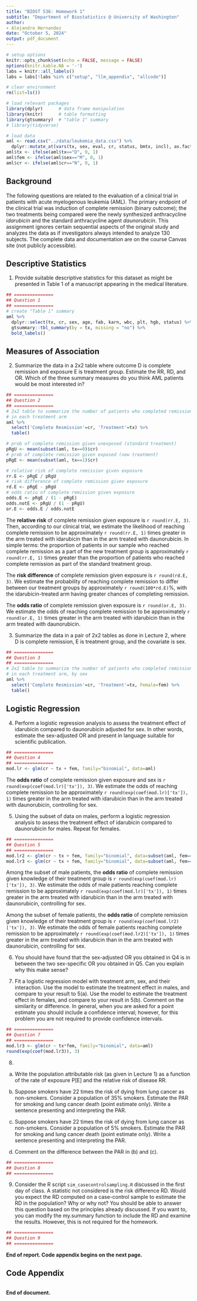 ```yaml
---
title: "BIOST 536: Homework 1"
subtitle: "Department of Biostatistics @ University of Washington"
author: 
- Alejandro Hernandez
date: "October 5, 2024"
output: pdf_document
---
```


```r
# setup options
knitr::opts_chunk$set(echo = FALSE, message = FALSE)
options(knitr.kable.NA = '-')
labs = knitr::all_labels()
labs = labs[!labs %in% c("setup", "llm_appendix", "allcode")]
```

```r
# clear environment
rm(list=ls())

# load relevant packages
library(dplyr)      # data frame manipulation
library(knitr)      # table formatting
library(gtsummary)  # "table 1" summary
# library(tidyverse)

# load data
aml <- read.csv("../data/leukemia_data.csv") %>% 
  dplyr::mutate_at(vars(tx, sex, eval, cr, status, bmtx, incl), as.factor)
aml$tx <- ifelse(aml$tx=="D", 0, 1)
aml$fem <- ifelse(aml$sex=="M", 0, 1)
aml$cr <- ifelse(aml$cr=="N", 0, 1)
```

## Background

The following questions are related to the evaluation of a clinical trial in patients with acute myelogenous leukemia (AML). The primary endpoint of the clinical trial was induction of complete remission (binary outcome); the two treatments being compared were the newly synthesized anthracycline *idarubicin* and the standard anthracycline agent *daunorubicin*. This assignment ignores certain sequential aspects of the original study and analyzes the data as if investigators always intended to analyze 130 subjects. The complete data and documentation are on the course Canvas site (not publicly accessible).

## Descriptive Statistics

1. Provide suitable descriptive statistics for this dataset as might be presented in Table 1 of a manuscript appearing in the medical literature.

```r

## ===============
## Question 1
## ===============
# create "Table 1" summary
aml %>%
  dplyr::select(tx, cr, sex, age, fab, karn, wbc, plt, hgb, status) %>%
  gtsummary::tbl_summary(by = tx, missing = "no") %>%
  bold_labels()
```

## Measures of Association

2. Summarize the data in a 2x2 table where outcome D is complete remission and exposure E is treatment group.  Estimate the RR, RD, and OR. Which of the three summary measures do you think AML patients would be most interested in?

```r

## ===============
## Question 2
## ===============
# 2x2 table to summarize the number of patients who completed remission 
# in each treatment arm
aml %>%
  select('Complete Resmission'=cr, 'Treatment'=tx) %>%
  table()

# prob of complete remission given unexposed (standard treatment)
pRgU <- mean(subset(aml, tx==0)$cr)
# prob of complete remission given exposed (new treatment)
pRgE <- mean(subset(aml, tx==1)$cr)

# relative risk of complete remission given exposure
rr.E <- pRgE / pRgU
# risk difference of complete remission given exposure
rd.E <- pRgE - pRgU
# odds ratio of complete remission given exposure
odds.E <- pRgE / (1 - pRgE)
odds.notE <- pRgU / (1 - pRgU)
or.E <- odds.E / odds.notE
```

The **relative risk** of complete remission given exposure is `r round(rr.E, 3)`. Then, according to our clinical trial, we estimate the likelihood of reaching complete remission to be approximately `r round(rr.E, 1)` times greater in the arm treated with idarubicin than in the arm treated with daunorubicin.
In simple terms: the proportion of patients in our sample who reached complete remission as a part of the new treatment group is approximately `r round(rr.E, 1)` times greater than the proportion of patients who reached complete remission as part of the standard treatment group.

The **risk difference** of complete remission given exposure is `r round(rd.E, 3)`. We estimate the probability of reaching complete remission to differ between our treatment groups by approximately `r round(100*rd.E)`%, with the idarubicin-treated arm having greater chances of completing remission. 

The **odds ratio** of complete remission given exposure is `r round(or.E, 3)`. We estimate the odds of reaching complete remission to be approximately `r round(or.E, 1)` times greater in the arm treated with idarubicin than in the arm treated with daunorubicin.

3. Summarize the data in a pair of 2x2 tables as done in Lecture 2, where D is complete remission, E is treatment group, and the covariate is sex.

```r

## ===============
## Question 3
## ===============
# 2x2 table to summarize the number of patients who completed remission 
# in each treatment arm, by sex
aml %>%
  select('Complete Resmission'=cr, 'Treatment'=tx, Female=fem) %>%
  table()
```

## Logistic Regression

4. Perform a logistic regression analysis to assess the treatment effect of idarubicin compared to daunorubicin adjusted for sex.  In other words, estimate the sex-adjusted OR and present in language suitable for scientific publication.

```r

## ===============
## Question 4
## ===============
mod.lr <- glm(cr ~ tx + fem, family="binomial", data=aml)
```

The **odds ratio** of complete remission given exposure and sex is `r round(exp(coef(mod.lr)['tx']), 3)`. We estimate the odds of reaching complete remission to be approximately `r round(exp(coef(mod.lr)['tx']), 1)` times greater in the arm treated with idarubicin than in the arm treated with daunorubicin, controlling for sex.

5. Using the subset of data on males, perform a logistic regression analysis to assess the treatment effect of idarubicin compared to daunorubicin for males. Repeat for females.

```r

## ===============
## Question 5
## ===============
mod.lr2 <- glm(cr ~ tx + fem, family="binomial", data=subset(aml, fem==0))
mod.lr3 <- glm(cr ~ tx + fem, family="binomial", data=subset(aml, fem==1))
```

Among the subset of male patients, the **odds ratio** of complete remission given knowledge of their treatment group is `r round(exp(coef(mod.lr)['tx']), 3)`. We estimate the odds of male patients reaching complete remission to be approximately `r round(exp(coef(mod.lr)['tx']), 1)` times greater in the arm treated with idarubicin than in the arm treated with daunorubicin, controlling for sex.

Among the subset of female patients, the **odds ratio** of complete remission given knowledge of their treatment group is `r round(exp(coef(mod.lr2)['tx']), 3)`. We estimate the odds of female patients reaching complete remission to be approximately `r round(exp(coef(mod.lr2)['tx']), 1)` times greater in the arm treated with idarubicin than in the arm treated with daunorubicin, controlling for sex.

6. You should have found that the sex-adjusted OR you obtained in Q4 is in between the two sex-specific OR you obtained in Q5.  Can you explain why this make sense?  

7.	Fit a logistic regression model with treatment arm, sex, and their interaction. Use the model to estimate the treatment effect in males, and compare to your result to 5(a). Use the model to estimate the treatment effect in females, and compare to your result in 5(b). Comment on the similarity or difference.  In general, when you are asked for a point estimate you should include a confidence interval; however, for this problem you are not required to provide confidence intervals.

```r

## ===============
## Question 7
## ===============
mod.lr3 <- glm(cr ~ tx*fem, family="binomial", data=aml)
round(exp(coef(mod.lr3)), 3)
```

8.

(a) Write the population attributable risk (as given in Lecture 1) as a function of the rate of exposure P[E] and the relative risk of disease RR.

(b) Suppose smokers have 22 times the risk of dying from lung cancer as non-smokers.  Consider a population of 35% smokers. Estimate the PAR for smoking and lung cancer death (point estimate only). Write a sentence presenting and interpreting the PAR.

(c) Suppose smokers have 22 times the risk of dying from lung cancer as non-smokers.  Consider a population of 5% smokers. Estimate the PAR for smoking and lung cancer death (point estimate only). Write a sentence presenting and interpreting the PAR.

(d) Comment on the difference between the PAR in (b) and (c).

```r

## ===============
## Question 8
## ===============

```

9. Consider the R script `sim_casecontrolsampling.R` discussed in the first day of class.  A statistic not considered is the risk difference RD.  Would you expect the RD computed on a case-control sample to estimate the RD in the population?  Why or why not?  You should be able to answer this question based on the principles already discussed.  If you want to, you can modify the my.summary function to include the RD and examine the results.  However, this is not required for the homework.

```r

## ===============
## Question 9
## ===============

```

**End of report. Code appendix begins on the next page.**

\pagebreak

## Code Appendix

```r
```

**End of document.**
